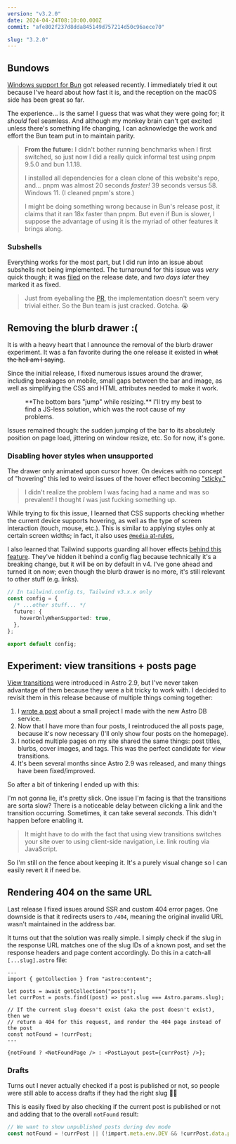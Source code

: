 ```yaml
---
version: "v3.2.0"
date: 2024-04-24T08:10:00.000Z
commit: "afe802f237d8dda845149d757214d50c96aece70"

slug: "3.2.0"
---
```



## Bundows

[Windows support for Bun](https://bun.sh/blog/bun-v1.1) got released recently. I immediately tried it out because I've heard about how fast it is, and the reception on the macOS side has been great so far.

The experience... is the same! I guess that was what they were going for; it _should_ feel seamless. And although my monkey brain can't get excited unless there's something life changing, I can acknowledge the work and effort the Bun team put in to maintain parity.

> **From the future:** I didn't bother running benchmarks when I first switched, so just now I did a really quick informal test using pnpm 9.5.0 and bun 1.1.18.
>
> I installed all dependencies for a clean clone of this website's repo, and... pnpm was almost 20 seconds _faster!_ 39 seconds versus 58. Windows 11. (I cleaned pnpm's store.)
>
> I might be doing something wrong because in Bun's release post, it claims that it ran 18x faster than pnpm. But even if Bun is slower, I suppose the advantage of using it is the myriad of other features it brings along.

### Subshells

Everything works for the most part, but I did run into an issue about subshells not being implemented. The turnaround for this issue was _very_ quick though; it was [filed](https://github.com/oven-sh/bun/issues/9781) on the release date, and _two days later_ they marked it as fixed.

> Just from eyeballing the [PR](https://github.com/oven-sh/bun/pull/9905/files), the implementation doesn't seem very trivial either. So the Bun team is just cracked. Gotcha. 😭

## Removing the blurb drawer :(

It is with a heavy heart that I announce the removal of the blurb drawer experiment. It was a fan favorite during the one release it existed in ~~what the hell am I saying~~.

Since the initial release, I fixed numerous issues around the drawer, including breakages on mobile, small gaps between the bar and image, as well as simplifying the CSS and HTML attributes needed to make it work.

<figure>
  <Border>
    <VideoGif content={{ collection: "changelog", folder: "v3.2.0" }} name="blurb-resizing" />
  </Border>
  <figcaption>
    **The bottom bars "jump" while resizing.** I'll try my best to find a JS-less solution, which
    was the root cause of my problems.
  </figcaption>
</figure>

Issues remained though: the sudden jumping of the bar to its absolutely position on page load, jittering on window resize, etc. So for now, it's gone.

### Disabling hover styles when unsupported

The drawer only animated upon cursor hover. On devices with no concept of "hovering" this led to weird issues of the hover effect becoming ["sticky."](https://duckduckgo.com/?q=css+hover+sticky+mobile)

> I didn't realize the problem I was facing had a name and was so prevalent! I thought _I_ was just fucking something up.

While trying to fix this issue, I learned that CSS supports checking whether the current device supports hovering, as well as the type of screen interaction (touch, mouse, etc.). This is similar to applying styles only at certain screen widths; in fact, it also uses [`@media` at-rules.](https://www.w3.org/TR/mediaqueries-4/#mf-interaction)

I also learned that Tailwind supports guarding all hover effects [behind this feature](https://github.com/tailwindlabs/tailwindcss/pull/8394). They've hidden it behind a config flag because technically it's a breaking change, but it will be on by default in v4. I've gone ahead and turned it on now; even though the blurb drawer is no more, it's still relevant to other stuff (e.g. links).

```ts
// In tailwind.config.ts, Tailwind v3.x.x only
const config = {
  /* ...other stuff... */
  future: {
    hoverOnlyWhenSupported: true,
  },
};

export default config;
```

## Experiment: view transitions + posts page

[View transitions](https://astro.build/blog/astro-290/) were introduced in Astro 2.9, but I've never taken advantage of them because they were a bit tricky to work with. I decided to revisit them in this release because of multiple things coming together:

1. I [wrote a post](/posts/link-shortener) about a small project I made with the new Astro DB service.
2. Now that I have more than four posts, I reintroduced the all posts page, because it's now necessary (I'll only show four posts on the homepage).
3. I noticed multiple pages on my site shared the same things: post titles, blurbs, cover images, and tags. This was the perfect candidate for view transitions.
4. It's been several months since Astro 2.9 was released, and many things have been fixed/improved.

So after a bit of tinkering I ended up with this:

<Border>
  <VideoGif content={{ collection: "changelog", folder: "v3.2.0" }} name="view-transitions" />
</Border>

I'm not gonna lie, it's pretty slick. One issue I'm facing is that the transitions are sorta slow? There is a noticeable delay between clicking a link and the transition occurring. Sometimes, it can take several _seconds_. This didn't happen before enabling it.

> It might have to do with the fact that using view transitions switches your site over to using client-side navigation, i.e. link routing via JavaScript.

So I'm still on the fence about keeping it. It's a purely visual change so I can easily revert it if need be.

## Rendering 404 on the same URL

Last release I fixed issues around SSR and custom 404 error pages. One downside is that it redirects users to `/404`, meaning the original invalid URL wasn't maintained in the address bar.

It turns out that the solution was really simple. I simply check if the slug in the response URL matches one of the slug IDs of a known post, and set the response headers and page content accordingly. Do this in a catch-all `[...slug].astro` file:

```astro
---
import { getCollection } from "astro:content";

let posts = await getCollection("posts");
let currPost = posts.find((post) => post.slug === Astro.params.slug);

// If the current slug doesn't exist (aka the post doesn't exist), then we
// return a 404 for this request, and render the 404 page instead of the post
const notFound = !currPost;
---

{notFound ? <NotFoundPage /> : <PostLayout post={currPost} />};
```

### Drafts

Turns out I never actually checked if a post is published or not, so people were still able to access drafts if they had the right slug 🤦‍♂️

This is easily fixed by also checking if the current post is published or not and adding that to the overall `notFound` result:

```ts
// We want to show unpublished posts during dev mode
const notFound = !currPost || (!import.meta.env.DEV && !currPost.data.published);
```
